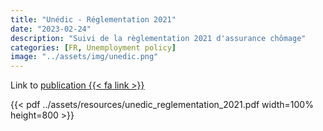 ```yaml
---
title: "Unédic - Réglementation 2021"
date: "2023-02-24"
description: "Suivi de la règlementation 2021 d'assurance chômage"
categories: [FR, Unemployment policy]
image: "../assets/img/unedic.png"
---
```


Link to [publication {{< fa link >}}](https://www.unedic.org/publications/suivi-de-la-reglementation-2021-d-assurance-chomage)

{{< pdf ../assets/resources/unedic_reglementation_2021.pdf width=100% height=800 >}}

